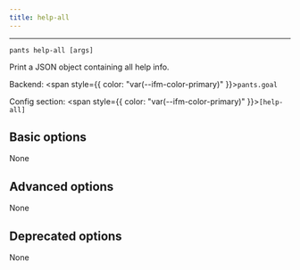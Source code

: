 ```yaml
---
title: help-all
---
```



---

```
pants help-all [args]
```

Print a JSON object containing all help info.

Backend: <span style={{ color: "var(--ifm-color-primary)" }}>`pants.goal`</span>

Config section: <span style={{ color: "var(--ifm-color-primary)" }}>`[help-all]`</span>

## Basic options

<span className={styles.options}>

None

## Advanced options

None

## Deprecated options

None

</span>